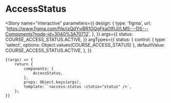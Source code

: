 

<Meta title="components/Statuses/AccessStatus" component={AccessStatus} />

# AccessStatus

<Story
	name="interactive"
	parameters={{
		design: {
			type: 'figma',
			url: 'https://www.figma.com/file/izQdYyiBR1GQgFkaOIfIJI/LMS---DS---Components?node-id=3040%3A70712',
		},
	}}
	args={{
		status: COURSE_ACCESS_STATUS.ACTIVE,
	}}
	argTypes={{
		status: {
			control: { type: 'select', options: Object.values(COURSE_ACCESS_STATUS) },
			defaultValue: COURSE_ACCESS_STATUS.ACTIVE,
		},
	}}
>
	{(args) => {
		return {
			components: {
				AccessStatus,
			},
			props: Object.keys(args),
			template: `<access-status :status="status" />`,
		};
	}}
</Story>
